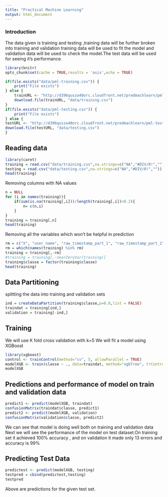 ---
title: "Practical Machine Learning"
output: html_document
---
### Introduction
The data given is training and testing ,training data will be further broken into training and validation training data will be used to fit the model and validation data will be used to check the model.The test data will be used for seeing it's performance.
```{r echo=FALSE,results='hide'}
library(knitr)
opts_chunk$set(cache = TRUE,results = 'asis',echo = TRUE)
```

```{r }
if(file.exists("data/pml-training.csv")) {
    print("File exists")
} else {
    trainURL <- "http://d396qusza40orc.cloudfront.net/predmachlearn/pml-training.csv"
    download.file(trainURL, "data/training.csv")
}
if(file.exists("data/pml-testing.csv")) {
    print("File exists")
} else {
testURL <- "http://d396qusza40orc.cloudfront.net/predmachlearn/pml-testing.csv"
download.file(testURL, "data/testing.csv")
}
```

## Reading data
```{r}
library(caret)
training = read.csv("data/training.csv",na.strings=c("NA","#DIV/0!",""))
testing = read.csv("data/testing.csv",na.strings=c("NA","#DIV/0!",""))
head(training)
```
Removing columns with NA values
```{r}
n = NULL
for (i in names(training)){
    if(sum(is.na(training[,i]))/length(training[,i])<0.2){
        n= c(n,i)
    }
}
training = training[,n]
head(training)

```
Removing all the variables which won't be helpful in prediction
```{r}
rm = c("X", "user_name", "raw_timestamp_part_1", "raw_timestamp_part_2", "cvtd_timestamp", "new_window", "num_window")
rm = which(names(training) %in% rm)
training = training[,-rm]
#training = training[,-nearZeroVar(training)]
training$classe = factor(training$classe)
head(training)
```
## Data Partitioning
splitting the data into training and validation sets
```{r}
ind = createDataPartition(training$classe,p=0.8,list = FALSE)
traindat = training[ind,]
validation = training[-ind,]
```
## Training
We will use K fold cross validation with k=5
We will fit a model using XGBoost
```{r}
library(xgboost)
control <- trainControl(method="cv", 5, allowParallel = TRUE)
modelXGB <- train(classe ~ ., data=traindat, method="xgbTree", trControl=control)
modelXGB
```
## Predictions and performance of model on train and validation data
```{r}
predict1 <- predict(modelXGB, traindat)
confusionMatrix(traindat$classe, predict1)
predict2 <- predict(modelXGB, validation)
confusionMatrix(validation$classe, predict2)
```
We can see that model is doing well both on training and validation data
Next we will see the performance of the model on test dataset.On training set it achieved 100% accuracy , and on validation it made only 13 errors and accuracy is 99%

## Predicting Test Data
```{r}
predictest <- predict(modelXGB, testing)
testpred = cbind(predictest,testing)
testpred
```
Above are predictions for the given test set.